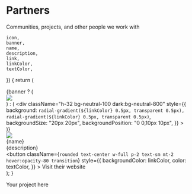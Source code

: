 
# Partners

<div className="text-center w-full text-lg dark:text-neutral-400 text-neutral-600">
    Communities, projects, and other people we work with
</div>

    icon,
    banner,
    name,
    description,
    link,
    linkColor,
    textColor,
}) {
    return (
        <div className="w-full rounded-lg overflow-hidden bg-white dark:bg-neutral-900 relative border dark:border-0 border-neutral-200 drop-shadow-md">
            {banner ? (
                <div className="bg-neutral-700 h-32">
                    <img src={banner} className="h-32 w-full object-cover" />
                </div>
            ) : (
                <div
                    className="h-32 bg-neutral-100 dark:bg-neutral-800"
                    style={{
                        background: `radial-gradient(${linkColor} 0.5px, transparent 0.5px), radial-gradient(${linkColor} 0.5px, transparent 0.5px)`,
                        backgroundSize: "20px 20px",
                        backgroundPosition: "0 0,10px 10px",
                    }}
                ></div>
            )}
            <div className="relative p-4">
                <div className="bg-neutral-100 dark:bg-neutral-900 -mt-12 rounded-2xl border-[6px] border-neutral-200 dark:border-black overflow-hidden w-fit">
                    <img src={icon} className="h-12 w-12 object-cover" />
                </div>
                <div className="my-2">
                    <div className="font-medium text-xl leading-none text-neutral-900 dark:text-neutral-100">
                        {name}
                    </div>
                    <div className="mt-2 text-sm text-neutral-600 dark:text-neutral-400">
                        {description}
                    </div>
                </div>
                <Link href={link} target="_blank">
                    <button
                        className={`rounded text-center w-full p-2 text-sm mt-2 hover:opacity-80 transition`}
                        style={{
                            backgroundColor: linkColor,
                            color: textColor,
                        }}
                    >
                        Visit their website
                    </button>
                </Link>
            </div>
        </div>
    );
}

<div className="grid sm:grid-cols-2 gap-8 mt-16 relative w-full">
    <PartnerCard
        icon="/imgs/partners/otakugifs/logo.png"
        banner="/imgs/partners/otakugifs/banner.png"
        name="OtakuGIFs"
        description="OtakuGIFs delivers over 940 high quality anime GIFs, WebPs & AVIFs as 67 reactions with a simple API."
        link="https://otakugifs.xyz/"
        linkColor="#0c59e0"
        textColor="white"
    />
    <PartnerCard
        icon="/imgs/partners/miyabi/logo.png"
        name="Miyabi"
        description="A Discord bot based on anime/manga/games to collect characters and more."
        link="https://miyabi.oreki.tech"
        linkColor="#ef4444"
        textColor="white"
    />
    <div className="h-full w-full flex flex-col items-center justify-center border-[4px] border-dashed border-neutral-200 dark:border-neutral-800 rounded-xl aspect-square">
        <PlusIcon className="h-8 w-8 stroke-neutral-600 dark:stroke-neutral-400" />
        <div className="text-neutral-600 dark:text-neutral-400">
            Your project here
        </div>
    </div>
</div>
